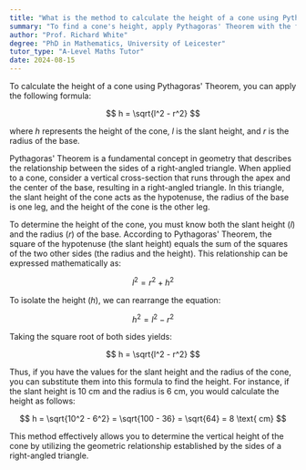 ```yaml
---
title: "What is the method to calculate the height of a cone using Pythagoras' Theorem?"
summary: "To find a cone's height, apply Pythagoras' Theorem with the formula; height = √(slant height² - radius²). This calculates the vertical height based on the slant height and radius."
author: "Prof. Richard White"
degree: "PhD in Mathematics, University of Leicester"
tutor_type: "A-Level Maths Tutor"
date: 2024-08-15
---
```


To calculate the height of a cone using Pythagoras' Theorem, you can apply the following formula:

$$ h = \sqrt{l^2 - r^2} $$

where $h$ represents the height of the cone, $l$ is the slant height, and $r$ is the radius of the base.

Pythagoras' Theorem is a fundamental concept in geometry that describes the relationship between the sides of a right-angled triangle. When applied to a cone, consider a vertical cross-section that runs through the apex and the center of the base, resulting in a right-angled triangle. In this triangle, the slant height of the cone acts as the hypotenuse, the radius of the base is one leg, and the height of the cone is the other leg.

To determine the height of the cone, you must know both the slant height ($l$) and the radius ($r$) of the base. According to Pythagoras' Theorem, the square of the hypotenuse (the slant height) equals the sum of the squares of the two other sides (the radius and the height). This relationship can be expressed mathematically as:

$$ l^2 = r^2 + h^2 $$

To isolate the height ($h$), we can rearrange the equation:

$$ h^2 = l^2 - r^2 $$

Taking the square root of both sides yields:

$$ h = \sqrt{l^2 - r^2} $$

Thus, if you have the values for the slant height and the radius of the cone, you can substitute them into this formula to find the height. For instance, if the slant height is $10 \text{ cm}$ and the radius is $6 \text{ cm}$, you would calculate the height as follows:

$$ h = \sqrt{10^2 - 6^2} = \sqrt{100 - 36} = \sqrt{64} = 8 \text{ cm} $$

This method effectively allows you to determine the vertical height of the cone by utilizing the geometric relationship established by the sides of a right-angled triangle.
    